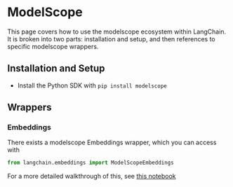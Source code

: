# ModelScope

This page covers how to use the modelscope ecosystem within LangChain.
It is broken into two parts: installation and setup, and then references to specific modelscope wrappers.

## Installation and Setup

* Install the Python SDK with `pip install modelscope`

## Wrappers

### Embeddings

There exists a modelscope Embeddings wrapper, which you can access with 

```python
from langchain.embeddings import ModelScopeEmbeddings
```

For a more detailed walkthrough of this, see [this notebook](/docs/modules/models/text_embedding/examples/modelscope_hub.ipynb)
